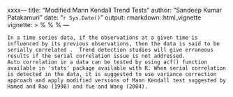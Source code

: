

xxxx---
title: "Modified Mann Kendall Trend Tests"
author: "Sandeep Kumar Patakamuri"
date: "`r Sys.Date()`"
output: rmarkdown::html_vignette
vignette: >
  %\VignetteIndexEntry{Vignette Title}
  %\VignetteEngine{knitr::rmarkdown}
  %\VignetteEncoding{UTF-8}
---

    In a time series data, if the observations at a given time is influenced by its previous observations, then the data is said to be serially correlated .  Trend detection studies will give erraneous results if the serial correlation issue is not addressed.
    Auto correlation in a data can be tested by using acf() function available in 'stats' package available with R. When serial correlation is detected in the data, it is suggested to use variance correction approach and apply modified versions of Mann Kendall test suggested by Hamed and Rao (1998) and Yue and Wang (2004).



